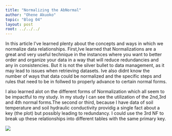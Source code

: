 ```yaml
---
title: "Normalizing the AbNormal"
author: "Ohene Akuoko"
topic: "Blog 04"
layout: post
root: ../../../
---
```


In this article I've learned plenty about the concepts and ways in which we normalize data relationships. First,Ive learned that Normalizations are a great and very useful technique in the instances where you want to better order and organize your data in a way that will reduce redundancies and any in consistencies. But it is not the silver bullet to data management, as it may lead to issues when retrieving datasets. Ive also didnt know the number of ways that data could be normalized and the specific steps  and rules that need to be in follwed to properly advance to certain normal forms.

I also learned alot on the different forms of Normalization which all seem to be impactful to my study. In my study I can see the utilization of the 2nd,3rd and 4th normal forms.The second or third, because I have data of soil temperature and soil hydraulic conductivity providig a single fact about a key (the plot) but possibly leading to redundancy. I could use the 3rd NF to break up these relationships into different tables with the same primary key.


![](images/gopher.gif)
